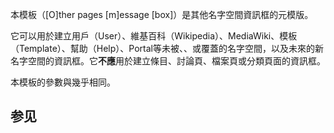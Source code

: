 {{Documentation subpage}}
<!-- PLEASE ADD CATEGORIES AND INTERWIKIS AT THE BOTTOM OF THIS PAGE -->

本模板{{Tl|Ombox}}（[O]ther pages [m]essage [box]）是其他名字空間資訊框的元模版。

它可以用於建立用戶（User）、維基百科（Wikipedia）、MediaWiki、模板（Template）、幫助（Help）、Portal等未被{{Tl|Ambox}}、{{Tl|Tmbox}}、{{Tl|Imbox}}或{{Tl|Cmbox}}覆蓋的名字空間，以及未來的新名字空間的資訊框。它'''不應'''用於建立條目、討論頁、檔案頁或分類頁面的資訊框。

本模板的參數與{{Tl|Ambox}}幾乎相同。

==参见==
{{Mbox templates see also}}

<includeonly>
<!-- 本行下加入模板的分類 -->
[[Category:维基百科元模板|{{PAGENAME}}]]
</includeonly>